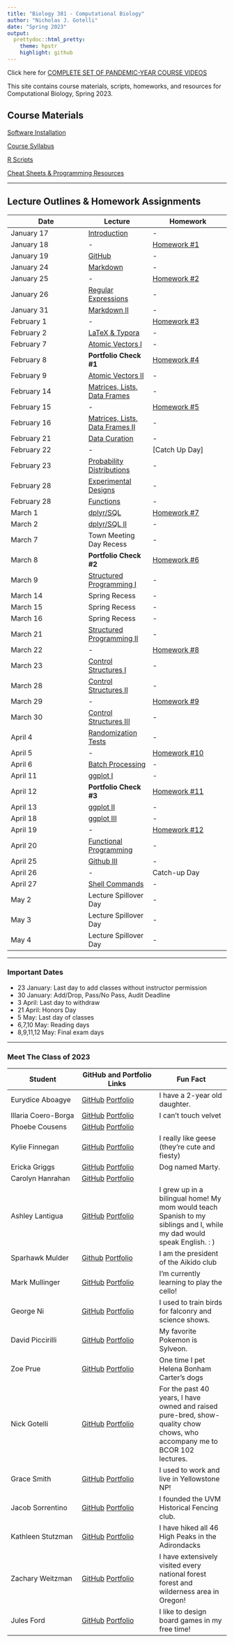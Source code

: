 ```yaml
---
title: "Biology 381 - Computational Biology"
author: "Nicholas J. Gotelli"
date: "Spring 2023"
output:
  prettydoc::html_pretty:
    theme: hpstr
    highlight: github
---
```

Click here for [COMPLETE SET OF PANDEMIC-YEAR COURSE VIDEOS](https://ngotelli.github.io/Bio381Vids/) 


This site contains course materials, scripts, homeworks, and resources for Computational Biology, Spring 2023.

## Course Materials

[Software Installation](CourseMaterials/SoftwareInstallation.html)

[Course Syllabus](CourseMaterials/CourseSyllabus.html)   

[R Scripts](Scripts/RScripts.html)

[Cheat Sheets & Programming Resources](CheatSheets/CheatSheets.html)

___

## Lecture Outlines & Homework Assignments

Date  | Lecture | Homework
------------- |----------- | -------------
January 17  | [Introduction](Lectures/Lecture_01.html) | -  
January 18  | - | [Homework #1](Homeworks/Homework_01.html)             
January 19  | [GitHub](Lectures/Lecture_02.html) | -  
January 24  | [Markdown](Lectures/Lecture_03.html) | -
January 25 | - |  [Homework #2](Homeworks/Homework_02.html)
January 26  | [Regular Expressions](Lectures/Lecture_04.html) | -
January 31  | [Markdown II](Lectures/Lecture_05.html) | - 
February 1  |  -  | [Homework #3](Homeworks/Homework_03.html)
February 2  | [LaTeX & Typora](Lectures/Lecture_06.html) | - 
February 7  | [Atomic Vectors I](Lectures/Lecture_07.html) | - 
February 8  | **Portfolio Check #1**  | [Homework #4](Homeworks/Homework_04.html)
February 9  | [Atomic Vectors II](Lectures/Lecture_08.html)| - 
February 14  | [Matrices, Lists, Data Frames](Lectures/Lecture_09.html) | -
February 15  | -  | [Homework #5](Homeworks/Homework_05.html)
February 16   | [Matrices, Lists, Data Frames II](Lectures/Lecture_09.html) | -
February 21 | [Data Curation](Lectures/Lecture_10.html)| -
February 22  | -  | [Catch Up Day]
February 23 | [Probability Distributions](Lectures/Lecture11_S2021.html)| -
February 28  | [Experimental Designs](Lectures/Lecture12_S2021.html)| -
February 28  | [Functions](Lectures/Lecture13_S2021.html)| -
March 1  | [dplyr/SQL](Lectures/dplyr_Lecture1.html)  | [Homework #7](Homeworks/Homework07_S2022.html)
March 2  | [dplyr/SQL II](Lectures/dplyr_Lecture1.html)  | -
March 7  | Town Meeting Day Recess | -
March 8  | **Portfolio Check #2** | [Homework #6](Homeworks/Homework06_S2022.html)
March 9  | [Structured Programming I](Lectures/Lecture14_S2021.html)| -
March 14 | Spring Recess | -
March 15 | Spring Recess | -
March 16 | Spring Recess | -
March 21  | [Structured Programming II](Lectures/Lecture15_S2021.html)| -
March 22  | - | [Homework #8](Homeworks/Homework08_S2022.html)
March 23  | [Control Structures I](Lectures/Lecture16_S2021.html) | -
March 28  | [Control Structures II](Lectures/Lecture17_S2021.html) | -
March 29  | - | [Homework #9](Homeworks/Homework09_S2022.html)
March 30  | [Control Structures III](Lectures/Lecture18_S2021.html) | -
April 4  | [Randomization Tests](Lectures/Lecture19_S2021) | -
April 5  | - | [Homework #10](Homeworks/Homework10_S2022.html)
April 6  | [Batch Processing](Lectures/Lecture20_S2021) | -
April 11  | [ggplot I](Lectures/Lecture21_S2021.html)  | -
April 12  | **Portfolio Check #3** | [Homework #11](Homeworks/Homework11_S2022.html)
April 13  | [ggplot II](Lectures/Lecture22_S2021.html) | -
April 18 | [ggplot III](Lectures/Lecture23_S2021.html) | -
April 19  | - | [Homework #12](Homeworks/Homework12_S2022.html)
April 20 | [Functional Programming](Lectures/Lecture26_S2020.html) | -
April 25  | [Github III](Lectures/Lecture25_S2021.html) | -
April 26  | - | Catch-up Day
April 27  | [Shell Commands](Lectures/Lecture25_S2021.html) | -
May 2  | Lecture Spillover Day | -
May 3  | Lecture Spillover Day | -
May 4 | Lecture Spillover Day | - 

___

### Important Dates
- 23 January: Last day to add classes without instructor permission
- 30 January: Add/Drop, Pass/No Pass, Audit Deadline
- 3 April: Last day to withdraw
- 21 April: Honors Day
- 5 May: Last day of classes
- 6,7,10 May: Reading days
- 8,9,11,12 May: Final exam days

___

### Meet The Class of 2023

Student  | GitHub and Portfolio Links | Fun Fact
------------- | -------------- | ------------- 
Eurydice Aboagye | [GitHub](https://github.com/frimpomaa89)  [Portfolio](https://frimpomaa89.github.io/HomeworkRepo_Eurydice) | I have a 2-year old daughter.
Illaria Coero-Borga | [GitHub](https://github.com/icoerobo)  [Portfolio](https://icoerobo.github.io/CoeroBorgaBio381) | I can't touch velvet
Phoebe Cousens | [GitHub](https://github.com/pcousens/CousensBIOL381.git)  [Portfolio](https://pcousens.github.io/CousensBIOL381/) | 
Kylie Finnegan | [GitHub](https://github.com/kylie-finnegan)  [Portfolio](https://kylie-finnegan.github.io/FinneganBio381) | I really like geese (they're cute and fiesty)
Ericka Griggs | [GitHub](https://github.com/egriggs23)  [Portfolio](https://egriggs23.github.io/GriggsErickaBio381) | Dog named Marty.
Carolyn Hanrahan | [GitHub](https://github.com/carolyn-hanrahan)  [Portfolio](https://carolyn-hanrahan.github.io/HanrahanBio381) | 
Ashley Lantigua | [GitHub](https://github.com/AshleyLantigua7)  [Portfolio](https://ashleylantigua7.github.io/LantiguaBio381) | I grew up in a bilingual home! My mom would teach Spanish to my siblings and I, while my dad would speak English. : )
Sparhawk Mulder | [Github](https://github.com/SparhawkMulder) [Portfolio](https://sparhawkmulder.github.io/Bio381HWs) | I am the president of the Aikido club
Mark Mullinger | [GitHub](https://github.com/mmuling)  [Portfolio](https://mmulling.github.io/MullingerBIO381) | I'm currently learning to play the cello!
George Ni | [GitHub](https://github.com/georgeni2442) [Portfolio](https://georgeni2442.github.io/TestRepo) | I used to train birds for falconry and science shows.
David Piccirilli | [GitHub](https://github.com/dpicciri)  [Portfolio](https://dpicciri.github.io/PiccirilliBiol381) | My favorite Pokemon is Sylveon.
Zoe Prue | [GitHub](https://github.com/zoe-prue)  [Portfolio](https://zoe-prue.github.io/PrueBio381) | One time I pet Helena Bonham Carter's dogs
Nick Gotelli | [GitHub](https://github.com/GotelliLab)  [Portfolio](http://www.uvm.edu/~ngotelli/homepage.html) | For the past 40 years, I have owned and raised pure-bred, show-quality chow chows, who accompany me to BCOR 102 lectures.
Grace Smith | [GitHub](https://github.com/gracesmith20)  [Portfolio](https://gracesmith20.github.io/SmithBio381) | I used to work and live in Yellowstone NP!
Jacob Sorrentino | [GitHub](https://github.com/jasorren)  [Portfolio](https://jasorren.github.io/SorrentinoBio381) | I founded the UVM Historical Fencing club.
Kathleen Stutzman | [GitHub](https://github.com/kstutzma)  [Portfolio](https://kstutzma.github.io/StutzmanBIO381) | I have hiked all 46 High Peaks in the Adirondacks
Zachary Weitzman | [GitHub](https://github.com/zachary-weitzman)  [Portfolio](https://zachary-weitzman.github.io/ZWBIOL381/) | I have extensively visited every national forest forest and wilderness area in Oregon!
Jules Ford | [GitHub](https://github.com/Jules-Ford)  [Portfolio](https://Jules-Ford.github.io/FordBio381) | I like to design board games in my free time!
